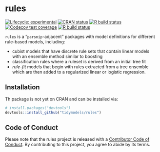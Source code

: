 # rules

<!-- badges: start -->
[![Lifecycle: experimental](https://img.shields.io/badge/lifecycle-experimental-orange.svg)](https://www.tidyverse.org/lifecycle/#experimental)
[![CRAN status](https://www.r-pkg.org/badges/version/rules)](https://cran.r-project.org/package=rules)
[![R build status](https://github.com/tidymodels/rules/workflows/R-CMD-check/badge.svg)](https://github.com/tidymodels/rules)
[![Codecov test coverage](https://codecov.io/gh/topepo/rules/branch/master/graph/badge.svg)](https://codecov.io/gh/topepo/rules?branch=master)
[![R build status](https://github.com/topepo/rules/workflows/R-CMD-check/badge.svg)](https://github.com/topepo/rules/actions)
<!-- badges: end -->

`rules` is a "`parsnip`-adjacent" packages with model definitions for different rule-based models, including:

 * cubist models that have discrete rule sets that contain linear models with an ensemble method similar to boosting
 * classification rules where a ruleset is derived from an initial tree fit
 * _rule-fit_ models that begin with rules extracted from a tree ensemble which are then added to a regularized linear or logistic regression. 

## Installation

Th package is not yet on CRAN and can be installed via: 

``` r
# install.packages("devtools")
devtools::install_github("tidymodels/rules")
```

## Code of Conduct
  
Please note that the rules project is released with a [Contributor Code of Conduct](https://contributor-covenant.org/version/2/0/CODE_OF_CONDUCT.html). By contributing to this project, you agree to abide by its terms.
